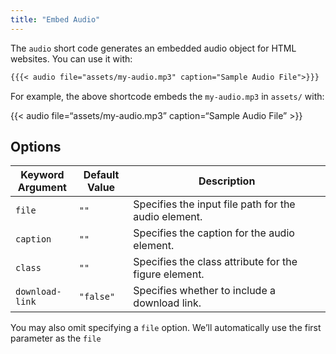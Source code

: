 ```yaml
---
title: "Embed Audio"
---
```


The `audio` short code generates an embedded audio object for HTML websites. You can use it with:

```markdown
{{{< audio file="assets/my-audio.mp3" caption="Sample Audio File">}}}
```

For example, the above shortcode embeds the `my-audio.mp3` in `assets/`  with:

{{< audio file="assets/my-audio.mp3" caption="Sample Audio File" >}}

## Options

| Keyword Argument | Default Value | Description                                           |
|------------------|---------------|-------------------------------------------------------|
| `file`           | `""`          | Specifies the input file path for the audio element.  |
| `caption`        | `""`          | Specifies the caption for the audio element.          |
| `class`          | `""`          | Specifies the class attribute for the figure element. |
| `download-link`       | `"false"`     | Specifies whether to include a download link.         |

You may also omit specifying a `file` option. We'll automatically use the first parameter as the `file`